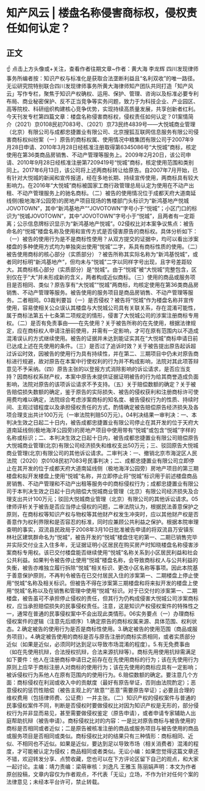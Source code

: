 # 知产风云 | 楼盘名称侵害商标权，侵权责任如何认定？
## 正文
☝ 点击上方头像或+关注，查看作者往期文章~作者：黄大海 李龙辉 四川发现律师事务所编者按：知识产权与标准化是获取合法垄断利益且“名利双收”的唯一路径。无讼研究院特别联合四川发现律师事务所黄大海律师知产团队共同打造「知产风云」写作专栏，聚焦于知识产权确权、运用、保护、管理、咨询以及标准必要专利布局、商业秘密保护、反不正当竞争等实务问题，致力于为科技企业、产业园区、高等院校、科研组织构建核心竞争优势，实现持续高质量发展，共享创新者红利。今天刊发专栏第四篇文章：楼盘名称侵害商标权，侵权责任如何认定？01案情简介（2021）京0108民初7083号、（2021）京73民终4839号——大悦城商业管理（北京）有限公司与成都忠捷置业有限公司、北京搜狐互联网信息服务有限公司侵害商标权纠纷案（一）原告的商标权属、使用情况中粮集团有限公司于2007年9月28日申请、2010年3月28日经核准注册取得第6345086号“大悦城”商标，核定使用在第36类商品房销售、不动产管理等服务上。2009年2月20日，该公司申请、2010年9月28日经核准注册第7209419号“悦城”商标，核定使用范围和类别同上。2017年6月13日，该公司将上述两商标转让给原告。自2007年7月开始，已有针对大悦城的新闻和宣传报道，经在多地长期、持续宣传使用，两商标具有较大影响力。在2016年“大悦城”商标被国家工商行政管理总局认定为使用在不动产出租、不动产管理服务上的驰名商标。（二）被告的使用情况位于成都天府大道南延线侧(极地海洋公园旁)的房地产项目现场的售楼部门头标识为“新鸿基地产悦城JOVOTOWN”，其中“新鸿基地产”“JOVOTOWN”字号小于“悦城”；小区门口的标识为“悦城JOVOTOWN”，其中“JOVOTOWN”字号小于“悦城”，且两者有一定距离；公示信息牌标识显示为“新鸿基地产悦城”。02侵权比对本案争议焦点：被告命名的“悦城”楼盘名称及使用和宣传方式是否侵害原告的商标权。具体分析如下：（一）被告的使用行为是不是商标性使用？从双方提交的证据中，均可以看出涉案楼盘的多种使用方式均为单独突出使用“悦城”二字，系具有商标性质的使用。（二）被告使用商标的核心部分（实质部分）？被告所称其实际名称为“新鸿基悦城”，或者同时标明“新鸿基地产”，但均未与“悦城”二字以同样字号出现，且字号差距较大。其商标核心部分（实质部分）是“悦城”。由于“悦城”被“大悦城”完整包含，区别仅在于“大”并未形成新的含义，两者构成近似商标。（三）使用的商品或服务项目是否相同、类似？原告享有“大悦城”“悦城”两商标，均核定使用在第36类商品房销售、不动产管理等服务。被告使用的服务项目是商品房销售、不动产管理等服务。二者相同。03裁判要旨（一）是否侵权？被告将“悦城”作为楼盘名称并宣传使用，容易使相关公众误认其楼盘与大悦城公司具有关联关系，存在混淆可能性，属于商标法第五十七条第二项规定的情形，侵害了大悦城公司的涉案注册商标专用权。（二）是否有免责事由——在先使用？关于被告所称的在先使用，根据法律规定，应在商标权人申请注册前使用，并需有一定影响，才可在原有范围内以不造成混淆误认的方式继续使用。被告的证据并未达到能证实其在“大悦城”商标申请日前已达成上述在先使用的条件。（三）是否过了追诉时效？关于被告提出原告起诉超过诉讼时效，因被告的使用行为具有持续性，并在第二、三期项目中仍未对原告商标进行规避，故对原告在本案中行使权利的行为并不构成影响，法院对其此项答辩意见不予采纳。（四）原告主张的以登报方式消除影响的诉讼请求，是否应当支持？因商标权系财产权，本案中原告未提供证据证明被告的行为给其商誉造成负面影响，法院对原告的该项诉讼请求不予支持。（五）关于赔偿数额的确定？关于被告赔偿损失数额的确定，鉴于原告的实际损失、被告的侵权获利和注册商标许可使用费均难以确定，法院综合考虑涉案商标的知名度、被告侵权行为的性质、持续时间、主观过错程度以及承担侵权责任的方式，酌情确定被告赔偿原告经济损失及各项合理支出共计100万元（一审法院判赔50万元）。04判决结果一审判决：一、本判决生效之日起二十日内，被告成都忠捷置业有限公司停止在其开发的位于天府大道南延线侧(极地海洋公园旁)的房地产项目中使用带有“悦城”或包含“悦城”字样的名称或标识；二、本判决生效之日起十日内，被告成都忠捷置业有限公司赔偿原告大悦城商业管理(北京)有限公司经济损失和维权支出50万元；三、驳回原告大悦城商业管理(北京)有限公司的其他诉讼请求。二审判决：一、撤销北京市海淀区人民法院（2020）京0108民初7083号民事判决；二、成都忠捷置业有限公司立即停止在其开发的位于成都天府大道南延线侧（极地海洋公园旁）房地产项目的第三期楼盘和拟开发楼盘上使用“悦城”名称，并立即停止将“悦城”标识用于前述楼盘商品房销售、不动产管理和不动产出租等服务中的商标侵权行为；成都忠捷置业有限公司于本判决生效之日起十日内赔偿大悦城商业管理（北京）有限公司经济损失及合理支出共计100万元；驳回大悦城商业管理（北京）有限公司的其他诉讼请求。05律师评析关于被告是否应当停止侵权的问题，二审法院认为，根据民法善意保护之原则，在商标权等知识产权与物权等其他财产权发生冲突时，应以其他财产权是否善意作为权利界限和是否容忍的标准，同时应兼顾公共利益之保护。根据本院审理查明的事实，双流县民政局于2008年3月10日批准被告申请的将双流县万安镇东林社区建筑群命名为“悦城”，被告开发的“悦城”楼盘住宅的第一、二期已销售完毕并实际交付业主入住多年，无证据证明小区居民在购买房产时知晓楼盘名称侵害涉案商标专用权。该已交付楼盘能否继续使用“悦城”名称关系到小区居民利益和社会公共利益。如果判令被告停止使用“悦城”楼盘名称，会导致商标权人与公共利益的失衡，被告亦难独立履行拆除“悦城”相关标识、更改小区名称等事项。因此本院基于善意保护原则，不再判令被告在已交付居民入住的涉案第一、二期楼盘上停止使用“悦城”名称及相关标识。但被告不得在涉案第三期楼盘和将来拟开发的楼盘上使用“悦城”名称以及在销售和管理中使用“悦城”标识。对于已交付的涉案第一、二期楼盘，被告虽可不承担停止侵权的责任，但其行为仍构成侵害大悦城公司涉案商标权，应当承担赔偿损失的民事侵权责任。注意，这是知识产权侵权案件的特殊性之一，通常在普通的民事侵权案中不会出现此类情形。06实务要点（一）办理商标侵权案件的逻辑（注意先后顺序）1.确定原告的商标权属来源、具体范围、权利状态。2.确定被告的使用行为是否是商标性使用。3.确定被告的使用范围（商品或服务项目）。4.确定被告使用的商标是否与原告注册的商标实质相同，或者实质部分近似（如果是近似，必须同时达到足以导致市场混淆的程度）。5.有无免费事由（如在先使用抗辩，合法授权抗辩，合法来源抗辩等）。商标先用使用抗辩需满足如下要件：他人在注册商标申请日之前存在在先使用商标的行为；该在先使用行为原则上应早于商标注册人对商标的使用行为；该在先使用的商标应具有一定影响；被诉侵权行为系他人在原有范围内的使用行为。6.赔偿数额的确定。要注意几个方面：商标侵权在利润或收入中的贡献度（最好有原告举证，否则由法院酌定）；恶意侵权的惩罚性赔偿（被告主观上的“故意”“恶意”需要原告举证）；必要且合理的维权费用（包括律师费、公证费）一并主张。（二）知识产权的侵权案件与普通的民事侵权案件不同，判断是否侵权时要做侵权比对因为知识产权是无形的，部分侵权行为并非显而易见，甚至需要做侵权鉴定（原告申请），或者申请专家辅助人出庭帮助抗辩（被告申请）。商标侵权比对的内容：一是比对原告商标与被告使用的商标是否相同或者近似；二是原告被核准注册的商品或服务项目与被告使用的商品或服务项目是否相同或类似。商标侵权比对的结果只有三种情形：商标相同、近似、不相同也不近似。如果是近似，要达到足以导致市场（相关消费者）混淆的程度，才可能被认定为侵权；商品相同或者类似。无讼小编：如果您觉得这篇文章还不错，欢迎转发分享、点赞收藏，您也可以在下方评论区留下自己的观点，和大家一起讨论。主编：靖力责编：梁萌审核：刘逸凡 王雅玉 陈丽娟声明：本文为作者原创投稿，文章内容仅为作者观点，不代表「无讼」立场，不作为针对任何个案的法律意见；未经本平台许可，禁止转载。